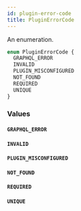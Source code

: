 ```yaml
---
id: plugin-error-code
title: PluginErrorCode
---
```



An enumeration.

```graphql
enum PluginErrorCode {
  GRAPHQL_ERROR
  INVALID
  PLUGIN_MISCONFIGURED
  NOT_FOUND
  REQUIRED
  UNIQUE
}
```


### Values

#### `GRAPHQL_ERROR` 




#### `INVALID` 




#### `PLUGIN_MISCONFIGURED` 




#### `NOT_FOUND` 




#### `REQUIRED` 




#### `UNIQUE` 






